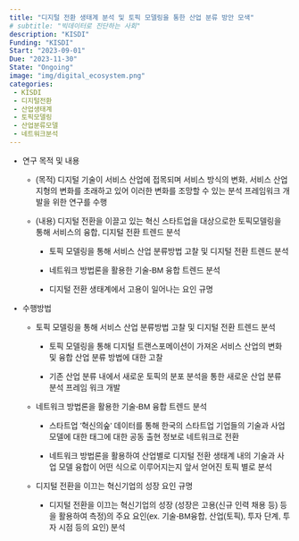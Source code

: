 ```yaml
---
title: "디지털 전환 생태계 분석 및 토픽 모델링을 통한 산업 분류 방안 모색"
# subtitle: "빅데이터로 진단하는 사회"
description: "KISDI"
Funding: "KISDI"
Start: "2023-09-01"
Due: "2023-11-30"
State: "Ongoing"
image: "img/digital_ecosystem.png"
categories:
 - KISDI
 - 디지털전환
 - 산업생태계
 - 토픽모델링
 - 산업분류모델
 - 네트워크분석
---
```


::: {style="font-family: \"NanumMyeongjo\", sans-serif;"}

-   연구 목적 및 내용

    -   (목적) 디지털 기술이 서비스 산업에 접목되며 서비스 방식의 변화, 서비스 산업 지형의 변화를 초래하고 있어 이러한 변화를 조망할 수 있는 분석 프레임워크 개발을 위한 연구를 수행

    -   (내용) 디지털 전환을 이끌고 있는 혁신 스타트업을 대상으로한 토픽모델링을 통해 서비스의 융합, 디지털 전환 트렌드 분석

        -   토픽 모델링을 통해 서비스 산업 분류방법 고찰 및 디지털 전환 트렌드 분석

        -   네트워크 방법론을 활용한 기술-BM 융합 트렌드 분석

        -   디지털 전환 생태계에서 고용이 일어나는 요인 규명

-   수행방법

    -   토픽 모델링을 통해 서비스 산업 분류방법 고찰 및 디지털 전환 트렌드 분석

        -   토픽 모델링을 통해 디지털 트랜스포메이션이 가져온 서비스 산업의 변화 및 융합 산업 분류 방법에 대한 고찰

        -   기존 산업 분류 내에서 새로운 토픽의 분포 분석을 통한 새로운 산업 분류 분석 프레임 워크 개발

    -   네트워크 방법론을 활용한 기술-BM 융합 트렌드 분석

        -   스타트업 \'혁신의숲\' 데이터를 통해 한국의 스타트업 기업들의 기술과 사업 모델에 대한 태그에 대한 공동 출현 정보로 네트워크로 전환

        -   네트워크 방법론을 활용하여 산업별로 디지털 전환 생태계 내의 기술과 사업 모델 융합이 어떤 식으로 이루어지는지 앞서 얻어진 토픽 별로 분석

    -   디지털 전환을 이끄는 혁신기업의 성장 요인 규명

        -   디지털 전환을 이끄는 혁신기업의 성장 (성장은 고용(신규 인력 채용 등) 등을 활용하여 측정)의 주요 요인(ex. 기술-BM융합, 산업(토픽), 투자 단계, 투자 시점 등의 요인) 분석
:::

